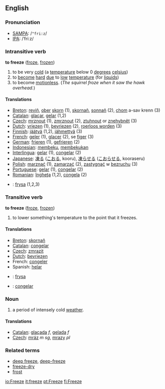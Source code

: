 ==English==
=== Pronunciation ===
*[[w:SAMPA|SAMPA]]: /<tt>"fri:z</tt>/
*[[w:IPA|IPA]]: /ˈfriːz/

=== Intransitive verb ===

'''to freeze''' ([[froze]], [[frozen]])

# to be very [[cold]] (a [[temperature]] below 0 [[degree]]s [[celsius]])
# to [[become]] [[hard]] [[due]] to [[low]] [[temperature]] (for [[liquid]]s)
# to become [[motionless]].  (''The squirrel froze when it saw the hawk overhead.'')

==== Translations ====
*[[Breton]]: [[reviñ]], [[ober]] [[skorn]] (1), [[skornañ]], [[sonnañ]] (2), [[chom]] a-sav krenn (3)
*[[Catalan]]: [[glaçar]], [[gelar]] (1,2)
*[[Czech]]: [[mrznout]] (1), [[zmrznout]] (2), [[ztuhnout]] or [[znehybnět]] (3)
*[[Dutch]]: [[vriezen]] (1), [[bevriezen]] (2), [[roerloos worden]] (3)
*[[Finnish]]: [[jäätyä]] (1,2), [[jähmettyä]] (3)
*[[French]]: [[geler]] (1), [[glacer]] (2), se [[figer]] (3)
*[[German]]: [[frieren]] (1), [[gefrieren]] (2)
*[[Indonesian]]: [[beku|membeku]], [[beku|membekukan]]
*[[Interlingua]]: [[gelar]] (1), [[congelar]] (2)
*[[Japanese]]: [[凍る]] ([[こおる]], kooru), [[凍らせる]] ([[こおらせる]], kooraseru)
*[[Polish]]: [[marznąć]] (1), [[zamarzać]] (2), [[zastygnąć]] w [[bezruchu]] (3)
*[[Portuguese]]: [[gelar]] (1), [[congelar]] (2)
*[[Romanian]]: [[îngheţa]] (1,2), [[congela]] (2)
*{{sv}}: [[frysa]] (1,2,3)

=== Transitive verb ===

'''to freeze''' ([[froze]], [[frozen]])

# to lower something's temperature to the point that it freezes.

==== Translations ====
*[[Breton]]: [[skornañ]]
*[[Catalan]]: [[congelar]]
*[[Czech]]: [[zmrazit]]
*[[Dutch]]: [[bevriezen]]
*French: [[congeler]]
*Spanish: [[helar]]
*{{sv}}: [[frysa]]
*{{pt}}: [[congelar]]

===Noun===

# a period of intensely cold [[weather]].

==== Translations ====
*[[Catalan]]: [[glaçada]] ''f'', [[gelada]] ''f''
*[[Czech]]: [[mráz]] ''m'' ''sg'', [[mrazy]]  ''pl''

===Related terms===
*[[deep freeze]], [[deep-freeze]]
*[[freeze-dry]]
*[[frost]]

[[io:Freeze]]
[[it:freeze]]
[[pt:Freeze]]
[[fi:Freeze]]